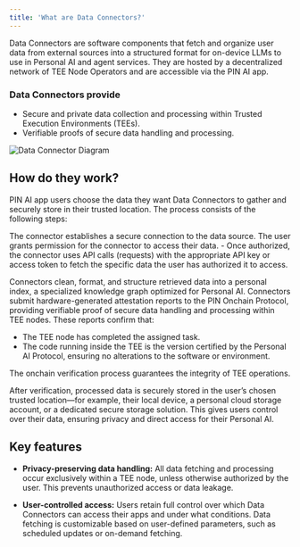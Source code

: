 ```yaml
---
title: 'What are Data Connectors?'
---
```

Data Connectors are software components that fetch and organize user data from external sources into a structured format for on-device LLMs to use in Personal AI and agent services. They are hosted by a decentralized network of TEE Node Operators and are accessible via the PIN AI app.

### Data Connectors provide

- Secure and private data collection and processing within Trusted Execution Environments (TEEs).
- Verifiable proofs of secure data handling and processing.

![Data Connector Diagram](../images/Doc-Data-connector.png)

## How do they work?

PIN AI app users choose the data they want Data Connectors to gather and securely store in their trusted location. The process consists of the following steps:

<Steps>
  <Step title="Data collection">
    The connector establishes a secure connection to the data source. The user grants permission for the connector to access their data. 
    - Once authorized, the connector uses API calls (requests) with the appropriate API key or access token to fetch the specific data the user has authorized it to access.
    <ul>
    </ul>
  </Step>
  
  <Step title="Processing">
    Connectors clean, format, and structure retrieved data into a personal index, a specialized <Tooltip tip="A structured representation of data that shows the relationships between different entities.">knowledge graph</Tooltip> optimized for Personal AI.
  </Step>
  
  <Step title="Onchain verification">
   Connectors submit hardware-generated attestation reports to the PIN Onchain Protocol, providing verifiable proof of secure data handling and processing within TEE nodes. These reports confirm that:
    <ul>
      <li>The TEE node has completed the assigned task.</li>
      <li>The code running inside the TEE is the version certified by the Personal AI Protocol, ensuring no alterations to the software or environment.</li>
    </ul>
    The onchain verification process guarantees the integrity of TEE operations.
    <ul>
    </ul>
  </Step>
  
  <Step title="Storage">
    After verification, processed data is securely stored in the user’s chosen trusted location—for example, their local device, a personal cloud storage account, or a dedicated secure storage solution. This gives users control over their data, ensuring privacy and direct access for their Personal AI.
  </Step>
</Steps>

## Key features

- **Privacy-preserving data handling:**
All data fetching and processing occur exclusively within a TEE node, unless otherwise authorized by the user. This prevents unauthorized access or data leakage.

- **User-controlled access:**
Users retain full control over which Data Connectors can access their apps and under what conditions. Data fetching is customizable based on user-defined parameters, such as scheduled updates or on-demand fetching.